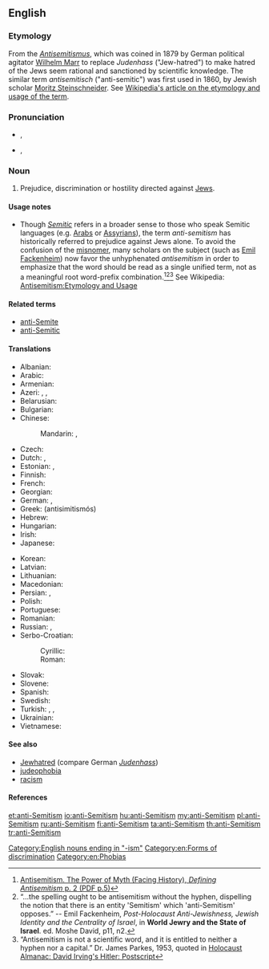 {{wikipedia|Anti-Semitism}}
==English==

===Etymology===
From the {{etyl|de|en}} ''[[Antisemitismus]]'', which was coined in 1879 by German political agitator [[w:Wilhelm Marr|Wilhelm Marr]] to replace ''Judenhass'' ("Jew-hatred") to make hatred of the Jews seem rational and sanctioned by scientific knowledge. The similar term ''antisemitisch'' ("anti-semitic") was first used in 1860, by Jewish scholar [[w:Moritz Steinschneider|Moritz Steinschneider]]. See [[w: Antisemitism#Etymology and usage|Wikipedia's article on the etymology and usage of the term]].

===Pronunciation===
* {{a|Canada}} {{IPA|/ˌæntɪˈsɛmɪtɪzm̩/}}, {{X-SAMPA|%{ntI"sEmItIzm}}
* {{a|US}} {{IPA|/ˌæntɑɪˈsɛmɪtɪzm̩/}}, {{X-SAMPA|%{ntAI"sEmItIzm}}

===Noun===
{{en-noun|sg=[[anti-]][[Semitism]]}}

# Prejudice, discrimination or hostility directed against [[Jew]]s.

====Usage notes====
* Though ''[[Semitic]]'' refers in a broader sense to those who speak Semitic languages (e.g. [[w:Arab|Arabs]] or [[w:Assyrian people|Assyrians]]), the term ''anti-semitism'' has historically referred to prejudice against Jews alone.  To avoid the confusion of the [[misnomer]], many scholars on the subject (such as [[w:Emil Fackenheim|Emil Fackenheim]]) now favor the unhyphenated ''antisemitism'' in order to emphasize that the word should be read as a single unified term, not as a meaningful root word-prefix combination.<ref>[http://www.facinghistory.org/campus/reslib.nsf/99ca830bb4f483948525717f005abfc7/2820f36c177cc758852571860065e8c2/$FILE/complete_antisemitism.pdf Antisemitism. The Power of Myth (Facing History), ''Defining Antisemitism'' p. 2 (PDF p.5)]</ref><ref>“…the spelling ought to be antisemitism without the hyphen, dispelling the notion that there is an entity 'Semitism' which 'anti-Semitism' opposes.” -- Emil Fackenheim, ''Post-Holocaust Anti-Jewishness, Jewish Identity and the Centrality of Israel'', in '''World Jewry and the State of Israel'''. ed. Moshe David, p11, n2.</ref><ref>“Antisemitism is not a scientific word, and it is entitled to neither a hyphen nor a capital.” Dr.  James Parkes, 1953, quoted in [http://www.nizkor.org/ftp.cgi/people/i/irving.david/jackel/postscript-kirk-6 Holocaust Almanac: David Irving's Hitler: Postscript]</ref> See Wikipedia: [[w: Antisemitism#Etymology and usage|Antisemitism:Etymology and Usage]]

====Related terms====
{{rel-top|}}
* [[anti-Semite]]
* [[anti-Semitic]]
{{rel-mid}}
{{rel-bottom}}

====Translations====
{{trans-top|prejudice or hostility against Jews}}
* Albanian: {{t|sq|antisemitizëm}}
* Arabic: {{t-|ar|معاداة السامية|f|tr=muʿādāa al-sāmíyya}}
* Armenian: {{t|hy|հակասեմիտականության|tr=hakasemitakanut’yan|sc=Armn}}
* Azeri: {{t|az|antisemitizm}}, {{t|az|Yəhudi əleyhdarlığı}}, {{t|az|Yəhudi düşmənçiliyi}}
* Belarusian: {{t-|be|антысемітызм|m|tr=antysemitýzm|sc=Cyrl}}
* Bulgarian: {{t-|bg|антисемитизъм|m|tr=antisemitízǎm|sc=Cyrl}}
* Chinese:
*: Mandarin: {{t|cmn|反猶太主義|sc=Hani}},  {{t|cmn|反犹太主义|tr=fǎn-Yóutài-zhǔyì|sc=Hani}}
* Czech: {{t-|cs|antisemitismus|m}}
* Dutch: {{t-|nl|anti-semitisme|n}}, {{t+|nl|jodenhaat|f}}
* Estonian: {{t|et|antisemitism}}, {{t|et|juudivaenulikkus}}
* Finnish: {{t-|fi|anti-semitismi}}
* French: {{t-|fr|anti-sémitisme|m}}
* Georgian: {{t|ka|ანტისემიტიზმი|tr=antisemitizmi|sc=Geor}}
* German: {{t+|de|Antisemitismus|m}}, {{t-|de|Judenhass|m}}
* Greek: {{t+|el|αντισημιτισμός|m}} (antisimitismós)
* Hebrew: {{t+|he|אנטישמיות|f|tr=ant'ishemiut}}
* Hungarian: {{t+|hu|antiszemitizmus}}
* Irish: {{t-|ga|frith-Sheimíteachas}}
* Japanese: {{t-|ja|反ユダヤ主義|tr=han-Yudaya-shugi}}
{{trans-mid}}
* Korean: {{t-|ko|반유대주의|tr=ban-yudaejuui|sc=Kore}}
* Latvian: {{t-|lv|antisemītisms|m}}
* Lithuanian: {{t-|lt|antisemitizmas|m}}
* Macedonian: {{t|mk|антисемитизам|m|tr=antisemitízam|sc=Cyrl}}
* Persian: {{t|fa|یهودی‌ستیزی|tr=yahudi-setizi|sc=fa-Arab}}, {{t|fa|یهودستیزی|tr=yahud-setizi|sc=fa-Arab}}
* Polish: {{t|pl|antysemityzm|m}}
* Portuguese: {{t+|pt|anti-semitismo|m}}
* Romanian: {{t-|ro|antisemitism|n}}
* Russian: {{t+|ru|антисемитизм|m|tr=antisemitízm}}, {{t+|ru|юдофобия|f|tr=judofóbija|sc=Cyrl}}
* Serbo-Croatian:
*: Cyrillic: {{t-|sh|антисемитизам|m}}
*: Roman: {{t-|sh|antisemitizam|m}}
* Slovak: {{t|sk|antisemitizmus|m}}
* Slovene: {{t|sl|antisemitizem|m}}
* Spanish: {{t-|es|antisemitismo|m}}
* Swedish: {{t-|sv|antisemitism|c}}
* Turkish: {{t|tr|antisemitizm}}, {{t|tr|Yahudi karşıtlığı}}, {{t|tr|Yahudi düşmanlığı}}
* Ukrainian: {{t+|uk|антисемітизм|m|tr=antysemitýzm|sc=Cyrl}}
* Vietnamese: {{t-|vi|chủ nghĩa bài Do Thái}}
{{trans-bottom}}

====See also====
* [[Jewhatred]] (compare German ''[[Judenhass]]'')
* [[judeophobia]]
* [[racism]]

====References====
<references/>

[[Category:English nouns ending in "-ism"]]
[[Category:en:Forms of discrimination]]
[[Category:en:Phobias]]

[[et:anti-Semitism]]
[[io:anti-Semitism]]
[[hu:anti-Semitism]]
[[my:anti-Semitism]]
[[pl:anti-Semitism]]
[[ru:anti-Semitism]]
[[fi:anti-Semitism]]
[[ta:anti-Semitism]]
[[th:anti-Semitism]]
[[tr:anti-Semitism]]